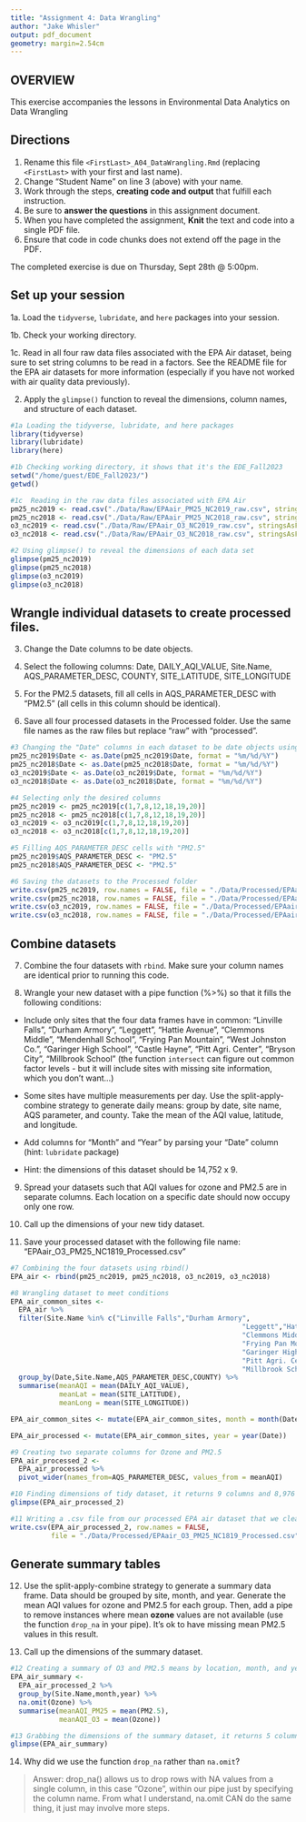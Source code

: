 ```yaml
---
title: "Assignment 4: Data Wrangling"
author: "Jake Whisler"
output: pdf_document
geometry: margin=2.54cm
---
```


## OVERVIEW

This exercise accompanies the lessons in Environmental Data Analytics on Data Wrangling 

## Directions

1. Rename this file `<FirstLast>_A04_DataWrangling.Rmd` (replacing `<FirstLast>` with your first and last name).
2. Change "Student Name" on line 3 (above) with your name.
3. Work through the steps, **creating code and output** that fulfill each instruction.
4. Be sure to **answer the questions** in this assignment document.
5. When you have completed the assignment, **Knit** the text and code into a single PDF file.
6. Ensure that code in code chunks does not extend off the page in the PDF.

The completed exercise is due on Thursday, Sept 28th @ 5:00pm.

## Set up your session 

1a. Load the `tidyverse`,  `lubridate`, and `here` packages into your session.

1b. Check your working directory.

1c. Read in all four raw data files associated with the EPA Air dataset, being sure to set string columns to be read in a factors. See the README file for the EPA air datasets for more information (especially if you have not worked with air quality data previously). 

2. Apply the `glimpse()` function to reveal the dimensions, column names, and structure of each dataset. 

```r
#1a Loading the tidyverse, lubridate, and here packages
library(tidyverse)
library(lubridate)
library(here)

#1b Checking working directory, it shows that it's the EDE_Fall2023
setwd("/home/guest/EDE_Fall2023/")
getwd()

#1c  Reading in the raw data files associated with EPA Air
pm25_nc2019 <- read.csv("./Data/Raw/EPAair_PM25_NC2019_raw.csv", stringsAsFactors = TRUE)
pm25_nc2018 <- read.csv("./Data/Raw/EPAair_PM25_NC2018_raw.csv", stringsAsFactors = TRUE)
o3_nc2019 <- read.csv("./Data/Raw/EPAair_O3_NC2019_raw.csv", stringsAsFactors = TRUE)
o3_nc2018 <- read.csv("./Data/Raw/EPAair_O3_NC2018_raw.csv", stringsAsFactors = TRUE)

#2 Using glimpse() to reveal the dimensions of each data set
glimpse(pm25_nc2019)
glimpse(pm25_nc2018)
glimpse(o3_nc2019)
glimpse(o3_nc2018)

```


## Wrangle individual datasets to create processed files.

3. Change the Date columns to be date objects.

4. Select the following columns: Date, DAILY_AQI_VALUE, Site.Name, AQS_PARAMETER_DESC, COUNTY, SITE_LATITUDE, SITE_LONGITUDE

5. For the PM2.5 datasets, fill all cells in AQS_PARAMETER_DESC with "PM2.5" (all cells in this column should be identical).

6. Save all four processed datasets in the Processed folder. Use the same file names as the raw files but replace "raw" with "processed".

```r
#3 Changing the "Date" columns in each dataset to be date objects using as.Date()
pm25_nc2019$Date <- as.Date(pm25_nc2019$Date, format = "%m/%d/%Y")
pm25_nc2018$Date <- as.Date(pm25_nc2018$Date, format = "%m/%d/%Y")
o3_nc2019$Date <- as.Date(o3_nc2019$Date, format = "%m/%d/%Y")
o3_nc2018$Date <- as.Date(o3_nc2018$Date, format = "%m/%d/%Y")

#4 Selecting only the desired columns
pm25_nc2019 <- pm25_nc2019[c(1,7,8,12,18,19,20)]
pm25_nc2018 <- pm25_nc2018[c(1,7,8,12,18,19,20)]
o3_nc2019 <- o3_nc2019[c(1,7,8,12,18,19,20)]
o3_nc2018 <- o3_nc2018[c(1,7,8,12,18,19,20)]

#5 Filling AQS_PARAMETER_DESC cells with "PM2.5"
pm25_nc2019$AQS_PARAMETER_DESC <- "PM2.5"
pm25_nc2018$AQS_PARAMETER_DESC <- "PM2.5"

#6 Saving the datasets to the Processed folder
write.csv(pm25_nc2019, row.names = FALSE, file = "./Data/Processed/EPAair_PM25_NC2019_processed.csv")
write.csv(pm25_nc2018, row.names = FALSE, file = "./Data/Processed/EPAair_PM25_NC2018_processed.csv")
write.csv(o3_nc2019, row.names = FALSE, file = "./Data/Processed/EPAair_O3_NC2019_processed.csv")
write.csv(o3_nc2018, row.names = FALSE, file = "./Data/Processed/EPAair_O3_NC2018_processed.csv")
```


## Combine datasets

7. Combine the four datasets with `rbind`. Make sure your column names are identical prior to running this code.

8. Wrangle your new dataset with a pipe function (%>%) so that it fills the following conditions: 

  * Include only sites that the four data frames have in common: "Linville Falls", "Durham Armory", "Leggett", "Hattie Avenue", "Clemmons Middle", "Mendenhall School", "Frying Pan Mountain", "West Johnston Co.", "Garinger High School", "Castle Hayne", "Pitt Agri. Center", "Bryson City", "Millbrook School" (the function `intersect` can figure out common factor levels - but it will include sites with missing site information, which you don't want...) 

  * Some sites have multiple measurements per day. Use the split-apply-combine strategy to generate daily means: group by date, site name, AQS parameter, and county. Take the mean of the AQI value, latitude, and longitude.
  
  * Add columns for "Month" and "Year" by parsing your "Date" column (hint: `lubridate` package)
  
  * Hint: the dimensions of this dataset should be 14,752 x 9.

9. Spread your datasets such that AQI values for ozone and PM2.5 are in separate columns. Each location on a specific date should now occupy only one row.

10. Call up the dimensions of your new tidy dataset.

11. Save your processed dataset with the following file name: "EPAair_O3_PM25_NC1819_Processed.csv"

```r
#7 Combining the four datasets using rbind()
EPA_air <- rbind(pm25_nc2019, pm25_nc2018, o3_nc2019, o3_nc2018)

#8 Wrangling dataset to meet conditions
EPA_air_common_sites <- 
  EPA_air %>% 
  filter(Site.Name %in% c("Linville Falls","Durham Armory",
                                                         "Leggett","Hattie Avenue",
                                                         "Clemmons Middle","Mendenhall School",
                                                         "Frying Pan Mountain","West Johnston Co.",
                                                         "Garinger High School","Castle Hayne",
                                                         "Pitt Agri. Center","Bryson City",
                                                         "Millbrook School")) %>%
  group_by(Date,Site.Name,AQS_PARAMETER_DESC,COUNTY) %>%
  summarise(meanAQI = mean(DAILY_AQI_VALUE),
            meanLat = mean(SITE_LATITUDE),
            meanLong = mean(SITE_LONGITUDE))

EPA_air_common_sites <- mutate(EPA_air_common_sites, month = month(Date))

EPA_air_processed <- mutate(EPA_air_common_sites, year = year(Date))

#9 Creating two separate columns for Ozone and PM2.5
EPA_air_processed_2 <-
  EPA_air_processed %>%
  pivot_wider(names_from=AQS_PARAMETER_DESC, values_from = meanAQI)

#10 Finding dimensions of tidy dataset, it returns 9 columns and 8,976 rows
glimpse(EPA_air_processed_2)

#11 Writing a .csv file from our processed EPA air dataset that we cleaned
write.csv(EPA_air_processed_2, row.names = FALSE, 
          file = "./Data/Processed/EPAair_O3_PM25_NC1819_Processed.csv")

```


## Generate summary tables

12. Use the split-apply-combine strategy to generate a summary data frame. Data should be grouped by site, month, and year. Generate the mean AQI values for ozone and PM2.5 for each group. Then, add a pipe to remove instances where mean **ozone** values are not available (use the function `drop_na` in your pipe). It's ok to have missing mean PM2.5 values in this result. 

13. Call up the dimensions of the summary dataset.

```r

#12 Creating a summary of O3 and PM2.5 means by location, month, and year
EPA_air_summary <-
  EPA_air_processed_2 %>%
  group_by(Site.Name,month,year) %>%
  na.omit(Ozone) %>%
  summarise(meanAQI_PM25 = mean(PM2.5),
            meanAQI_O3 = mean(Ozone))

#13 Grabbing the dimensions of the summary dataset, it returns 5 columns and 223 rows
glimpse(EPA_air_summary)

```

14. Why did we use the function `drop_na` rather than `na.omit`?

> Answer: drop_na() allows us to drop rows with NA values from a single column, in this case "Ozone", within our pipe just by specifying the column name. From what I understand, na.omit CAN do the same thing, it just may involve more steps.
